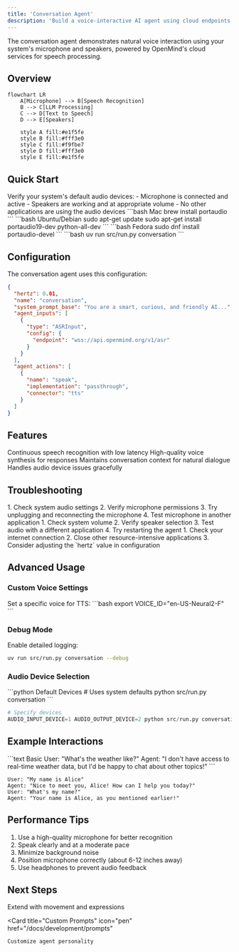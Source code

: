 ```yaml
---
title: 'Conversation Agent'
description: 'Build a voice-interactive AI agent using cloud endpoints'
---
```


<Note>
  The conversation agent demonstrates natural voice interaction using your system's microphone and speakers, powered by OpenMind's cloud services for speech processing.
</Note>

## Overview

```mermaid
flowchart LR
    A[Microphone] --> B[Speech Recognition]
    B --> C[LLM Processing]
    C --> D[Text to Speech]
    D --> E[Speakers]
    
    style A fill:#e1f5fe
    style B fill:#fff3e0
    style C fill:#f9fbe7
    style D fill:#fff3e0
    style E fill:#e1f5fe
```

## Quick Start

<Steps>
  <Step title="Check Audio Setup">
    Verify your system's default audio devices:
    - Microphone is connected and active
    - Speakers are working and at appropriate volume
    - No other applications are using the audio devices
  </Step>

  <Step title="Install Audio Drivers">
    <CodeGroup>
      ```bash Mac
      brew install portaudio
      ```
      ```bash Ubuntu/Debian
      sudo apt-get update
      sudo apt-get install portaudio19-dev python-all-dev
      ```
      ```bash Fedora
      sudo dnf install portaudio-devel
      ```
    </CodeGroup>
  </Step>

  <Step title="Run the Agent">
    ```bash
    uv run src/run.py conversation
    ```
  </Step>
</Steps>

## Configuration

The conversation agent uses this configuration:

```json
{
  "hertz": 0.01,
  "name": "conversation",
  "system_prompt_base": "You are a smart, curious, and friendly AI...",
  "agent_inputs": [
    {
      "type": "ASRInput",
      "config": {
        "endpoint": "wss://api.openmind.org/v1/asr"
      }
    }
  ],
  "agent_actions": [
    {
      "name": "speak",
      "implementation": "passthrough",
      "connector": "tts"
    }
  ]
}
```

## Features

<CardGroup cols={2}>
  <Card title="Real-time ASR" icon="microphone">
    Continuous speech recognition with low latency
  </Card>
  
  <Card title="Natural TTS" icon="volume-high">
    High-quality voice synthesis for responses
  </Card>
  
  <Card title="Context Aware" icon="brain">
    Maintains conversation context for natural dialogue
  </Card>
  
  <Card title="Error Recovery" icon="shield-check">
    Handles audio device issues gracefully
  </Card>
</CardGroup>

## Troubleshooting

<Accordion title="No Audio Input">
  1. Check system audio settings
  2. Verify microphone permissions
  3. Try unplugging and reconnecting the microphone
  4. Test microphone in another application
</Accordion>

<Accordion title="No Audio Output">
  1. Check system volume
  2. Verify speaker selection
  3. Test audio with a different application
  4. Try restarting the agent
</Accordion>

<Accordion title="High Latency">
  1. Check your internet connection
  2. Close other resource-intensive applications
  3. Consider adjusting the `hertz` value in configuration
</Accordion>

## Advanced Usage

### Custom Voice Settings

<ResponseField name="VOICE_ID" type="string">
  Set a specific voice for TTS:
  ```bash
  export VOICE_ID="en-US-Neural2-F"
  ```
</ResponseField>

### Debug Mode

Enable detailed logging:
```bash
uv run src/run.py conversation --debug
```

### Audio Device Selection

<CodeGroup>
```python Default Devices
# Uses system defaults
python src/run.py conversation
```

```python Custom Devices
# Specify devices
AUDIO_INPUT_DEVICE=1 AUDIO_OUTPUT_DEVICE=2 python src/run.py conversation
```
</CodeGroup>

## Example Interactions

<CodeGroup>
```text Basic
User: "What's the weather like?"
Agent: "I don't have access to real-time weather data, but I'd be happy to chat about other topics!"
```

```text Memory
User: "My name is Alice"
Agent: "Nice to meet you, Alice! How can I help you today?"
User: "What's my name?"
Agent: "Your name is Alice, as you mentioned earlier!"
```
</CodeGroup>

## Performance Tips

1. Use a high-quality microphone for better recognition
2. Speak clearly and at a moderate pace
3. Minimize background noise
4. Position microphone correctly (about 6-12 inches away)
5. Use headphones to prevent audio feedback

## Next Steps

<CardGroup cols={2}>
  <Card
    title="Add Actions"
    icon="plus"
    href="/docs/development/actions"
  >
    Extend with movement and expressions
  </Card>
  
  <Card
    title="Custom Prompts"
    icon="pen"
    href="/docs/development/prompts"
  >
    Customize agent personality
  </Card>
</CardGroup>
